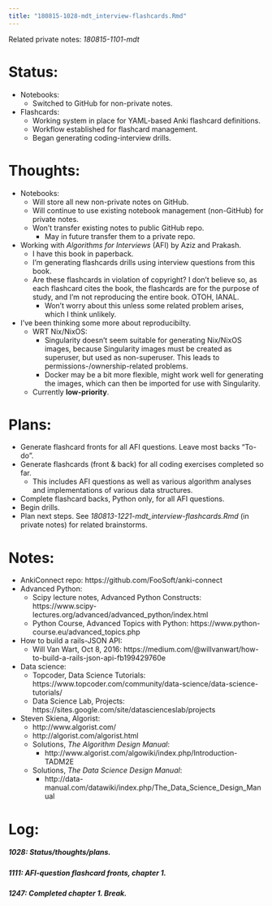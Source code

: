 ```yaml
---
title: "180815-1028-mdt_interview-flashcards.Rmd"
---
```


Related private notes: _180815-1101-mdt_

# Status:

- Notebooks:
  - Switched to GitHub for non-private notes.
- Flashcards:
  - Working system in place for YAML-based Anki flashcard definitions.
  - Workflow established for flashcard management.
  - Began generating coding-interview drills.


# Thoughts:

- Notebooks:
  - Will store all new non-private notes on GitHub.
  - Will continue to use existing notebook management (non-GitHub) for private notes.
  - Won't transfer existing notes to public GitHub repo.
    - May in future transfer them to a private repo.

- Working with _Algorithms for Interviews_ (AFI) by Aziz and Prakash.
  - I have this book in paperback.
  - I'm generating flashcards drills using interview questions from this book.
  - Are these flashcards in violation of copyright? I don't believe so, as each flashcard cites the book, the flashcards are for the purpose of study, and I'm not reproducing the entire book. OTOH, IANAL.
    - Won't worry about this unless some related problem arises, which I think unlikely.

- I've been thinking some more about reproducibilty.
  - WRT Nix/NixOS:
    - Singularity doesn't seem suitable for generating Nix/NixOS images, because Singularity images must be created as superuser, but used as non-superuser. This leads to permissions-/ownership-related problems.
    - Docker may be a bit more flexible, might work well for generating the images, which can then be imported for use with Singularity.
  - Currently **low-priority**.


# Plans:

- Generate flashcard fronts for all AFI questions. Leave most backs "To-do".
- Generate flashcards (front & back) for all coding exercises completed so far.
  - This includes AFI questions as well as various algorithm analyses and implementations of various data structures.
- Complete flashcard backs, Python only, for all AFI questions.
- Begin drills.
- Plan next steps. See _180813-1221-mdt_interview-flashcards.Rmd_ (in private notes) for related brainstorms.


# Notes:

- AnkiConnect repo: https://github.com/FooSoft/anki-connect
- Advanced Python:
  - Scipy lecture notes, Advanced Python Constructs: https://www.scipy-lectures.org/advanced/advanced_python/index.html
  - Python Course, Advanced Topics with Python: https://www.python-course.eu/advanced_topics.php
- How to build a rails-JSON API:
  - Will Van Wart, Oct 8, 2016: https://medium.com/@willvanwart/how-to-build-a-rails-json-api-fb199429760e
- Data science:
  - Topcoder, Data Science Tutorials: https://www.topcoder.com/community/data-science/data-science-tutorials/
  - Data Science Lab, Projects: https://sites.google.com/site/datascienceslab/projects
- Steven Skiena, Algorist:
  - http://www.algorist.com/
  - http://algorist.com/algorist.html
  - Solutions, _The Algorithm Design Manual_:
    -  http://www.algorist.com/algowiki/index.php/Introduction-TADM2E
  - Solutions, _The Data Science Design Manual_:
    - http://data-manual.com/datawiki/index.php/The_Data_Science_Design_Manual


# Log:

##### 1028: Status/thoughts/plans.

##### 1111: AFI-question flashcard fronts, chapter 1.

##### 1247: Completed chapter 1. Break.

